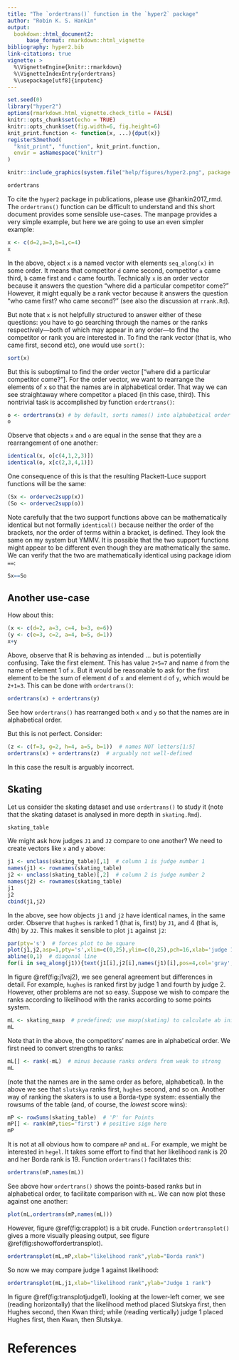 ```yaml
---
title: "The `ordertrans()` function in the `hyper2` package"
author: "Robin K. S. Hankin"
output:
  bookdown::html_document2:
      base_format: rmarkdown::html_vignette
bibliography: hyper2.bib
link-citations: true
vignette: >
  %\VignetteEngine{knitr::rmarkdown}
  %\VignetteIndexEntry{ordertrans}
  %\usepackage[utf8]{inputenc}
---
```


```r
set.seed(0)
library("hyper2")
options(rmarkdown.html_vignette.check_title = FALSE)
knitr::opts_chunk$set(echo = TRUE)
knitr::opts_chunk$set(fig.width=6, fig.height=6)
knit_print.function <- function(x, ...){dput(x)}
registerS3method(
  "knit_print", "function", knit_print.function,
  envir = asNamespace("knitr")
)
```

```r
knitr::include_graphics(system.file("help/figures/hyper2.png", package = "hyper2"))
```

```r
ordertrans
```

To cite the `hyper2` package in publications, please use
@hankin2017_rmd.  The `ordertrans()` function can be difficult to
understand and this short document provides some sensible use-cases.
The manpage provides a very simple example, but here we are going to
use an even simpler example:


```r
x <- c(d=2,a=3,b=1,c=4)
x
```

In the above, object `x` is a named vector with elements
`seq_along(x)` in some order.  It means that competitor `d` came
second, competitor `a` came third, `b` came first and `c` came fourth.
Technically `x` is an order vector because it answers the question
"where did a particular competitor come?"  However, it might equally
be a rank vector because it answers the question "who came first? who
came second?"  (see also the discussion at `rrank.Rd`).

But note that `x` is not helpfully structured to answer either of
these questions: you have to go searching through the names or the
ranks respectively---both of which may appear in any order---to find
the competitor or rank you are interested in.  To find the rank vector
(that is, who came first, second etc), one would use `sort()`:

```r
sort(x)
```

But this is suboptimal to find the order vector ["where did a
particular competitor come?"].  For the order vector, we want to
rearrange the elements of `x` so that the names are in alphabetical
order.  That way we can see straightaway where competitor `a` placed
(in this case, third).  This nontrivial task is accomplished by
function `ordertrans()`:


```r
o <- ordertrans(x) # by default, sorts names() into alphabetical order
o
```

Observe that objects `x` and `o` are equal in the sense that they are
a rearrangement of one another:

```r
identical(x, o[c(4,1,2,3)])
identical(o, x[c(2,3,4,1)])
```

One consequence of this is that the resulting Plackett-Luce support
functions will be the same:

```r
(Sx <- ordervec2supp(x))
(So <- ordervec2supp(o))
```

Note carefully that the two support functions above can be
mathematically identical but not formally `identical()` because
neither the order of the brackets, nor the order of terms within a
bracket, is defined.  They look the same on my system but YMMV.  It is
possible that the two support functions might appear to be different
even though they are mathematically the same. We can verify that the
two are mathematically identical using package idiom `==`:

```r
Sx==So
```

## Another use-case

How about this:

```r
(x <- c(d=2, a=3, c=4, b=3, e=6))
(y <- c(e=3, c=2, a=4, b=5, d=1))
x+y
```

Above, observe that R is behaving as intended $\ldots$ but is
potentially confusing.  Take the first element.  This has value
`2+5=7` and name `d` from the name of element 1 of `x`.  But it would
be reasonable to ask for the first element to be the sum of element
`d` of `x` and element `d` of `y`, which would be `2+1=3`.
This can be done with `ordertrans()`:

```r
ordertrans(x) + ordertrans(y)
```

See how `ordertrans()` has rearranged both `x` and `y` so that the
names are in alphabetical order.

But this is not perfect.  Consider:

```r
(z <- c(f=3, g=2, h=4, a=5, b=1))  # names NOT letters[1:5]
ordertrans(x) + ordertrans(z)  # arguably not well-defined
```

In this case the result is arguably incorrect.




## Skating

Let us consider the skating dataset and use `ordertrans()` to study it
(note that the skating dataset is analysed in more depth in
`skating.Rmd`).

```r
skating_table
```

We might ask how judges `J1` and `J2` compare to one another?  We need to
create vectors like `x` and `y` above:

```r
j1 <- unclass(skating_table)[,1]  # column 1 is judge number 1
names(j1) <- rownames(skating_table)
j2 <- unclass(skating_table)[,2]  # column 2 is judge number 2
names(j2) <- rownames(skating_table)
j1
j2
cbind(j1,j2)
```

In the above, see how objects `j1` and `j2` have identical names, in
the same order.  Observe that `hughes` is ranked 1 (that is, first) by
`J1`, and 4 (that is, 4th) by `J2`.  This makes it sensible to plot
`j1` against `j2`:

```r
par(pty='s')  # forces plot to be square
plot(j1,j2,asp=1,pty='s',xlim=c(0,25),ylim=c(0,25),pch=16,xlab='judge 1',ylab='judge 2')
abline(0,1)  # diagonal line
for(i in seq_along(j1)){text(j1[i],j2[i],names(j1)[i],pos=4,col='gray',cex=0.7)}
```

In figure \@ref(fig:j1vsj2), we see general agreement but differences
in detail.  For example, `hughes` is ranked first by judge 1 and
fourth by judge 2.  However, other problems are not so easy.  Suppose
we wish to compare the ranks according to likelihood with the ranks
according to some points system.

```r
mL <- skating_maxp  # predefined; use maxp(skating) to calculate ab initio
mL
```

Note that in the above, the competitors' names are in alphabetical
order.  We first need to convert strengths to ranks:

```r
mL[] <- rank(-mL)  # minus because ranks orders from weak to strong
mL
```

(note that the names are in the same order as before, alphabetical).
In the above we see that `slutskya` ranks first, `hughes` second, and
so on.  Another way of ranking the skaters is to use a Borda-type
system: essentially the rowsums of the table (and, of course, the
_lowest_ score wins):


```r
mP <- rowSums(skating_table)  # 'P' for Points
mP[] <- rank(mP,ties='first') # positive sign here
mP
```

It is not at all obvious how to compare `mP` and `mL`.  For example,
we might be interested in `hegel`.  It takes some effort to find that
her likelihood rank is 20 and her Borda rank is 19.  Function
`ordertrans()` facilitates this:


```r
ordertrans(mP,names(mL))  
```

See above how `ordertrans()` shows the points-based ranks but in
alphabetical order, to facilitate comparison with `mL`.  We can now
plot these against one another:

```r
plot(mL,ordertrans(mP,names(mL)))
```

However, figure \@ref(fig:crapplot) is a bit crude.  Function
`ordertransplot()` gives a more visually pleasing output, see figure
\@ref(fig:showoffordertransplot).


```r
ordertransplot(mL,mP,xlab="likelihood rank",ylab="Borda rank")
```

So now we may compare judge 1 against likelihood:


```r
ordertransplot(mL,j1,xlab="likelihood rank",ylab="Judge 1 rank")
```

In figure \@ref(fig:transplotjudge1), looking at the lower-left
corner, we see (reading horizontally) that the likelihood method
placed Slutskya first, then Hughes second, then Kwan third; while
(reading vertically) judge 1 placed Hughes first, then Kwan, then
Slutskya.

# References